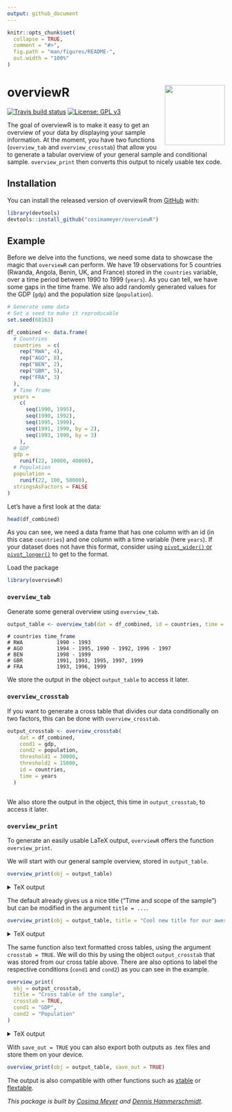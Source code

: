 ```yaml
---
output: github_document
---
```


<!-- README.md is generated from README.Rmd. Please edit that file -->

```r
knitr::opts_chunk$set(
  collapse = TRUE,
  comment = "#>",
  fig.path = "man/figures/README-",
  out.width = "100%"
)
```

# overviewR <img src='man/figures/logo.png' align="right" height="139" />

<!-- badges: start -->
[![Travis build status](https://travis-ci.com/cosimameyer/overviewR.svg?branch=master)](https://travis-ci.com/cosimameyer/overviewR)
[![License: GPL v3](https://img.shields.io/badge/License-GPLv3-blue.svg)](https://www.gnu.org/licenses/gpl-3.0)
<!-- badges: end -->

The goal of overviewR is to make it easy to get an overview of your data by displaying your sample information. At the moment, you have two functions (```overview_tab``` and ```overview_crosstab```) that allow you to generate  a tabular overview of your general sample and conditional sample. ```overview_print``` then converts this output to nicely usable tex code.

## Installation

You can install the released version of overviewR from [GitHub](https://github.com/cosimameyer/overviewR) with: 

``` r
library(devtools)
devtools::install_github("cosimameyer/overviewR")
```

<!--[CRAN](https://CRAN.R-project.org) with:
``` r
install.packages("overviewR")
```
-->

## Example

Before we delve into the functions, we need some data to showcase the magic that ```overviewR``` can perform. We have 19 observations for 5 countries (Rwanda, Angola, Benin, UK, and France) stored in the ```countries``` variable, over a time period between 1990 to 1999 (```years```). As you can tell, we have some gaps in the time frame. We also add randomly generated values for the GDP (```gdp```) and the population size (```population```).

```r
# Generate some data
# Set a seed to make it reproducable
set.seed(68163)

df_combined <- data.frame(
  # Countries
  countries  = c(
    rep("RWA", 4),
    rep("AGO", 8),
    rep("BEN", 2),
    rep("GBR", 5),
    rep("FRA", 3)
  ),
  # Time frame
  years =
    c(
      seq(1990, 1995),
      seq(1990, 1992),
      seq(1995, 1999),
      seq(1991, 1999, by = 2),
      seq(1993, 1999, by = 3)
    ),
  # GDP
  gdp =
    runif(22, 10000, 40000),
  # Population
  population =
    runif(22, 100, 50000),
  stringsAsFactors = FALSE
) 
```

Let's have a first look at the data:
```r
head(df_combined)
```

As you can see, we need a data frame that has one column with an id (in this case ```countries```) and one column with a time variable (here ```years```). If your dataset does not have this format, consider using [```pivot_wider()``` or ```pivot_longer()```](https://tidyr.tidyverse.org/reference/pivot_longer.html) to get to the format.

Load the package
```r
library(overviewR)
```

### ```overview_tab```
Generate some general overview using ```overview_tab```.
```r
output_table <- overview_tab(dat = df_combined, id = countries, time = years)
```

```
# countries	time_frame
# RWA	        1990 - 1993
# AGO	        1994 - 1995, 1990 - 1992, 1996 - 1997
# BEN	        1998 - 1999
# GBR	        1991, 1993, 1995, 1997, 1999
# FRA	        1993, 1996, 1999
```

We store the output in the object ```output_table``` to access it later.
<!-- This function automatically generates an object and stores it in your environment so that you can access it later. -->

### ```overview_crosstab```
If you want to generate a cross table that divides our data conditionally on two factors, this can be done with ```overview_crosstab```. 

```r
output_crosstab <- overview_crosstab(
    dat = df_combined,
    cond1 = gdp,
    cond2 = population,
    threshold1 = 30000,
    threshold2 = 15000,
    id = countries,
    time = years
  )
```

```

```



We also store the output in the object, this time in ```output_crosstab```, to access it later.


<!-- The resulting data frame is again stored as an object in your environment so that you can access it later. --> 

### ```overview_print```

To generate an easily usable LaTeX output, ```overviewR``` offers the function ```overview_print```. 

We will start with our general sample overview, stored in ```output_table```.
```r
overview_print(obj = output_table)
```
<details>
  <summary>TeX output</summary>
```
% Overview table generated in R version 3.6.3 (2020-02-29) using overviewR 
 \begin{table}[ht] 
 \centering 
 \caption{Time and scope of the sample} 
 \begin{tabular}{ll} 
 \hline 
 &  \\ \hline 
 RWA & 1990 - 1993 \\ AGO & 1994 - 1995, 1990 - 1992, 1996 - 1997 \\ BEN & 1998 - 1999 \\ GBR & 1991, 1993, 1995, 1997, 1999 \\ FRA & 1993, 1996, 1999 \\ \hline 
 \end{tabular} 
 \end{table} 
```
</details>



The default already gives us a nice title ("Time and scope of the sample") but can be modified in the argument ```title = ...```. 

```r
overview_print(obj = output_table, title = "Cool new title for our awesome table")
```
<details>
  <summary>TeX output</summary>
```
% Overview table generated in R version 3.6.3 (2020-02-29) using overviewR 
 \begin{table}[ht] 
 \centering 
 \caption{Cool new title for our awesome table} 
 \begin{tabular}{ll} 
 \hline 
 &  \\ \hline 
 RWA & 1990 - 1993 \\ AGO & 1994 - 1995, 1990 - 1992, 1996 - 1997 \\ BEN & 1998 - 1999 \\ GBR & 1991, 1993, 1995, 1997, 1999 \\ FRA & 1993, 1996, 1999 \\ \hline 
 \end{tabular} 
 \end{table} 
```
</details>



The same function also text formatted cross tables, using the argument ```crosstab = TRUE```. We will do this by using the object ```output_crosstab``` that was stored from our cross table above. There are also options to label the respective conditions (```cond1``` and ```cond2```) as you can see in the example.

```r
overview_print(
  obj = output_crosstab,
  title = "Cross table of the sample",
  crosstab = TRUE,
  cond1 = "GDP",
  cond2 = "Population"
)
```
<details>
  <summary>TeX output</summary>
```
% Overview table generated in R version 3.6.3 (2020-02-29) using overviewR 
 % Please add the following required packages to your document preamble: 
 % \usepackage{multirow} 
 % \usepackage{tabularx} 
 % \newcolumntype{b}{X} 
 % \newcolumntype{s}{>{\hsize=.5\hsize}X} 
 
 \begin{table}[] 
 \begin{tabularx}{\textwidth}{ssbb} 
 \hline & & 
 \multicolumn{2}{c}{\textbf{GDP}} \\  & & \textbf{Fulfilled} & 
 \textbf{Not fulfilled} \\ \hline \\ \multirow{2}{*}{\textbf{Population}} & \textbf{Fulfilled} & 
 RWA (1990 - 1991), AGO (1990), GBR (1993, 1997), FRA (1996) & AGO (1994, 1991 - 1992), GBR (1991), FRA (1993, 1999)\\  \\ \hline \\ & \textbf{Not fulfilled} &  RWA (1992 - 1993), AGO (1996), GBR (1999) & AGO (1995, 1997), BEN (1998 - 1999), GBR (1995)\\  \hline \\ \end{tabularx} 
 \end{table} 
```
</details>



With ```save_out = TRUE``` you can also export both outputs as .tex files and store them on your device.

```r
overview_print(obj = output_table, save_out = TRUE)
```

The output is also compatible with other functions such as [xtable](https://cran.r-project.org/web/packages/xtable/xtable.pdf) or [flextable](https://cran.r-project.org/web/packages/flextable/vignettes/overview.html).

<!--
What is special about using `README.Rmd` instead of just `README.md`? You can include R chunks like so:

```r
summary(cars)
```

You'll still need to render `README.Rmd` regularly, to keep `README.md` up-to-date.

You can also embed plots, for example:

```r
plot(pressure)
```

In that case, don't forget to commit and push the resulting figure files, so they display on GitHub!
-->

*This package is built by [Cosima Meyer](https://cosimameyer.github.io) and [Dennis Hammerschmidt](http://dennis-hammerschmidt.rbind.io).* 
